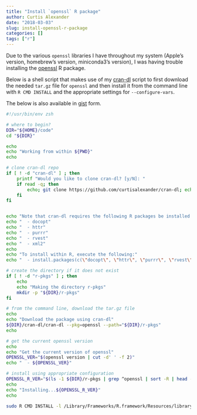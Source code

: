 ```yaml
---
title: "Install `openssl` R package"
author: Curtis Alexander
date: "2018-03-03"
slug: install-openssl-r-package
categories: []
tags: ["r"]
---
```


Due to the various `openssl` libraries I have throughout my system (Apple's version, homebrew's version, miniconda3's version), I was having trouble installing the [openssl](https://CRAN.R-project.org/package=openssl) R package.

Below is a shell script that makes use of my [cran-dl](https://github.com/curtisalexander/cran-dl) script to first download the needed `tar.gz` file for `openssl` and then install it from the command line with `R CMD INSTALL` and the appropriate settings for `--configure-vars`.

The below is also available in [gist](https://gist.github.com/curtisalexander/7dd6ddff900c2a7aa4461b34aa4dbde8) form.

```bash
#!/usr/bin/env zsh

# where to begin?
DIR="${HOME}/code"
cd "${DIR}"

echo
echo "Working from within ${PWD}"
echo

# clone cran-dl repo
if [ ! -d "cran-dl" ] ; then
    printf "Would you like to clone cran-dl? [y/N]: "
    if read -q; then
        echo; git clone https://github.com/curtisalexander/cran-dl; echo
    fi
fi


echo "Note that cran-dl requires the following R packages be installed:"
echo "  - docopt"
echo "  - httr"
echo "  - purrr"
echo "  - rvest"
echo "  - xml2"
echo
echo "To install within R, execute the following:"
echo "  - install.packages(c(\"docopt\", \"httr\", \"purrr\", \"rvest\", \"xml2\"))"

# create the directory if it does not exist
if [ ! -d "r-pkgs" ] ; then
    echo
    echo "Making the directory r-pkgs"
    mkdir -p "${DIR}/r-pkgs"
fi

# from the command line, download the tar.gz file
echo
echo "Download the package using cran-dl"
${DIR}/cran-dl/cran-dl --pkg=openssl --path="${DIR}/r-pkgs"
echo

# get the current openssl version
echo
echo "Get the current version of openssl"
OPENSSL_VER="$(openssl version | cut -d' ' -f 2)"
echo "  - ${OPENSSL_VER}"

# install using appropriate configuration
OPENSSL_R_VER="$(ls -1 ${DIR}/r-pkgs | grep ^openssl | sort -R | head -1)"
echo
echo "Installing...${OPENSSL_R_VER}"
echo

sudo R CMD INSTALL -l /Library/Frameworks/R.framework/Resources/library --configure-vars='INCLUDE_DIR=/usr/local/opt/openssl/include LIB_DIR=/usr/local/opt/openssl/lib' "${DIR}/r-pkgs/${OPENSSL_R_VER}"
```
